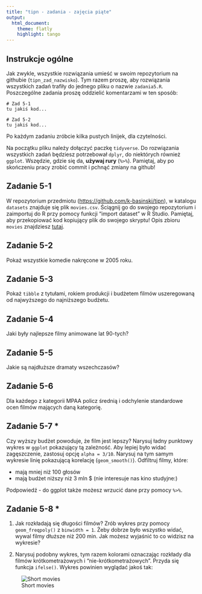 ```yaml
---
title: "tipn - zadania - zajęcia piąte"
output: 
  html_document:
    theme: flatly
    highlight: tango
---
```


## Instrukcje ogólne

Jak zwykle, wszystkie rozwiązania umieść w swoim repozytorium na githubie (`tipn_zad_nazwisko`). Tym razem proszę, aby rozwiązania wszystkich zadań trafiły do jednego pliku o nazwie `zadania5.R`. Poszczególne zadania proszę oddzielić komentarzami w ten sposób:

```
# Zad 5-1
tu jakiś kod...

# Zad 5-2
tu jakiś kod...
```

Po każdym zadaniu zróbcie kilka pustych linijek, dla czytelności.

Na początku pliku należy dołączyć paczkę `tidyverse`. Do rozwiązania wszystkich zadań będziesz potrzebował `dplyr`, do niektórych również `ggplot`. Wszędzie, gdzie się da, **używaj rury** (`%>%`). Pamiętaj, aby po skończeniu pracy zrobić commit i pchnąć zmiany na github!

## Zadanie 5-1
W repozytorium przedmiotu (<https://github.com/k-basinski/tipn>), w katalogu `datasets` znajduje się plik `movies.csv`. Ściągnij go do swojego repozytorium i zaimportuj do R przy pomocy funkcji "import dataset" w R Studio. Pamiętaj, aby przekopiować kod kopiujący plik do swojego skryptu! Opis zbioru `movies` znajdziesz [tutaj](datasets/movies.html).

## Zadanie 5-2
Pokaż wszystkie komedie nakręcone w 2005 roku.

## Zadanie 5-3
Pokaż `tibble` z tytułami, rokiem produkcji i budżetem filmów uszeregowaną od najwyższego do najniższego budżetu.

## Zadanie 5-4
Jaki były najlepsze filmy animowane lat 90-tych?

## Zadanie 5-5
Jakie są najdłuższe dramaty wszechczasów?

## Zadanie 5-6
Dla każdego z kategorii MPAA policz średnią i odchylenie standardowe ocen filmów mających daną kategorię.

## Zadanie 5-7 \*
Czy wyższy budżet powoduje, że film jest lepszy? Narysuj ładny punktowy wykres w `ggplot` pokazujący tą zależność. Aby lepiej było widać zagęszczenie, zastosuj opcję `alpha = 3/10`. Narysuj na tym samym wykresie linię pokazującą korelację (`geom_smooth()`). Odfiltruj filmy, które:

- mają mniej niż 100 głosów
- mają budżet niższy niż 3 mln $ (nie interesuje nas kino studyjne:)

Podpowiedź - do ggplot także możesz wrzucić dane przy pomocy ` %>% `.

## Zadanie 5-8 \*
1. Jak rozkładają się długości filmów? Zrób wykres przy pomocy `geom_freqpoly()` z `binwidth = 1`. Żeby dobrze było wszystko widać, wywal filmy dłuższe niż 200 min. Jak możesz wyjaśnić to co widzisz na wykresie?

2. Narysuj podobny wykres, tym razem kolorami oznaczając rozkłady dla filmów krótkometrażowych i "nie-krótkometrażowych". Przyda się funkcja `ifelse()`. Wykres powinien wyglądać jakoś tak:

![Short movies](img/short_movies.png)
